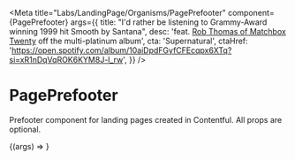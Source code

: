 
<Meta
  title="Labs/LandingPage/Organisms/PagePrefooter"
  component={PagePrefooter}
  args={{
    title:
      "I'd rather be listening to Grammy-Award winning 1999 hit Smooth by Santana",
    desc:
      'feat. [Rob Thomas of Matchbox Twenty](https://en.wikipedia.org/wiki/Rob_Thomas_(musician)) off the multi-platinum album',
    cta: 'Supernatural',
    ctaHref:
      'https://open.spotify.com/album/10aiDpdFGyfCFEcqpx6XTq?si=xR1nDqVqROK6KYM8J-l_rw',
  }}
/>

# PagePrefooter

<StoryStatus status="volatile" />

Prefooter component for landing pages created in Contentful. All props are optional.

<Canvas withSource="open">
  <Story name="PagePrefooter">{(args) => <PagePrefooter {...args} />}</Story>
</Canvas>

<Props story="PagePrefooter" of={PagePrefooter} />
